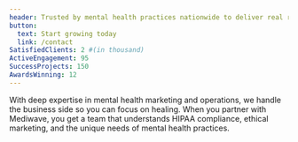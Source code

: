 ```yaml
---
header: Trusted by mental health practices nationwide to deliver real results
button:
  text: Start growing today
  link: /contact
SatisfiedClients: 2 #(in thousand)
ActiveEngagement: 95
SuccessProjects: 150
AwardsWinning: 12
---
```


With deep expertise in mental health marketing and operations, we handle the business side so you can focus on healing. When you partner with Mediwave, you get a team that understands HIPAA compliance, ethical marketing, and the unique needs of mental health practices.